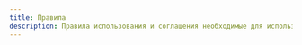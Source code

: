 ```yaml
---
title: Правила
description: Правила использования и соглашения необходимые для использования сайта
---
```


<Cards>
	<Card
		href='/legal/terms-of-service'
		title='Пользовательское соглашение'
		description='Подробнее о соглашении'
	/>
	<Card
		href='/legal/terms-of-use'
		title='Условия использования'
		description='Подробнее о правилах использования'
	/>
</Cards>
